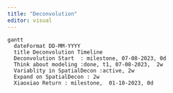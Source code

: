 ```yaml
---
title: "Deconvolution"
editor: visual
---
```



```mermaid
gantt
  dateFormat DD-MM-YYYY
  title Deconvolution Timeline
  Deconvolution Start  : milestone, 07-08-2023, 0d 
  Think about modeling :done, t1, 07-08-2023,  2w
  Variablity in SpatialDecon :active, 2w
  Expand on SpatialDecon : 2w
  Xiaoxiao Return : milestone,  01-10-2023, 0d 
```